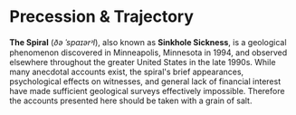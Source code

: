 # Precession & Trajectory

**The Spiral** (*ðə ˈspaɪərᵊl*), also known as **Sinkhole Sickness**, is a geological phenomenon
discovered in Minneapolis, Minnesota in 1994, and observed elsewhere throughout the greater United
States in the late 1990s. While many anecdotal accounts exist, the spiral's brief appearances,
psychological effects on witnesses, and general lack of financial interest have made sufficient
geological surveys effectively impossible. Therefore the accounts presented here should be taken
with a grain of salt.